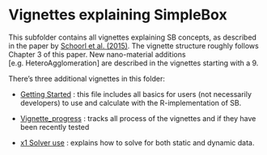 # Vignettes explaining SimpleBox

This subfolder contains all vignettes explaining SB concepts, as described in the paper by [Schoorl et al. (2015)](https://www.rivm.nl/bibliotheek/rapporten/2015-0161.html). The vignette structure roughly follows Chapter 3 of this paper. New nano-material additions [e.g. HeteroAgglomeration] are described in the vignettes starting with a 9.

There's three additional vignettes in this folder:

-   [Getting Started](/vignettes/Getting-started.md) : this file includes all basics for users (not necessarily developers) to use and calculate with the R-implementation of SB. 

-   [Vignette_progress](/vignettes/Vignette-progress.md) : tracks all process of the vignettes and if they have been recently tested

-   [x1 Solver use](vignettes/x.1 Solver use.Rmd) : explains how to solve for both static and dynamic data. 
